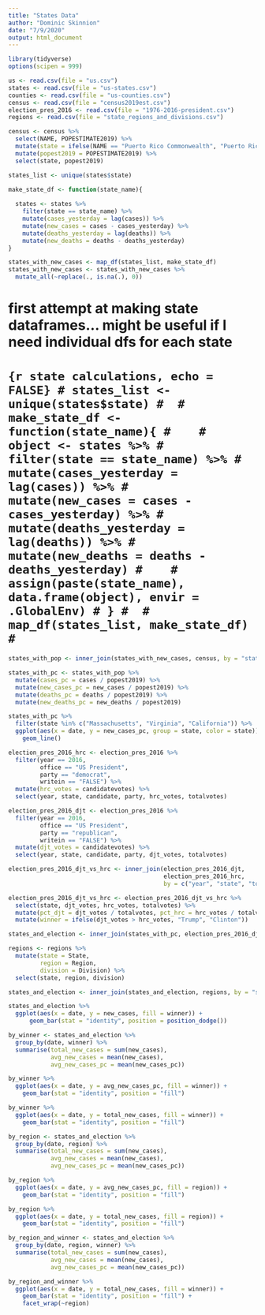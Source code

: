 ```yaml
---
title: "States Data"
author: "Dominic Skinnion"
date: "7/9/2020"
output: html_document
---
```


```r
library(tidyverse)
options(scipen = 999)
```

```r
us <- read.csv(file = "us.csv")
states <- read.csv(file = "us-states.csv")
counties <- read.csv(file = "us-counties.csv")
census <- read.csv(file = "census2019est.csv")
election_pres_2016 <- read.csv(file = "1976-2016-president.csv")
regions <- read.csv(file = "state_regions_and_divisions.csv")
```

```r
census <- census %>%
  select(NAME, POPESTIMATE2019) %>%
  mutate(state = ifelse(NAME == "Puerto Rico Commonwealth", "Puerto Rico", NAME)) %>%
  mutate(popest2019 = POPESTIMATE2019) %>%
  select(state, popest2019)
```

```r
states_list <- unique(states$state)

make_state_df <- function(state_name){
  
  states <- states %>%
    filter(state == state_name) %>%
    mutate(cases_yesterday = lag(cases)) %>%
    mutate(new_cases = cases - cases_yesterday) %>%
    mutate(deaths_yesterday = lag(deaths)) %>%
    mutate(new_deaths = deaths - deaths_yesterday)
}

states_with_new_cases <- map_df(states_list, make_state_df)
states_with_new_cases <- states_with_new_cases %>%
  mutate_all(~replace(., is.na(.), 0))
```

# first attempt at making state dataframes... might be useful if I need individual dfs for each state
# ```{r state calculations, echo = FALSE}
# states_list <- unique(states$state)
# 
# make_state_df <- function(state_name){
#   
#   object <- states %>%
#     filter(state == state_name) %>%
#     mutate(cases_yesterday = lag(cases)) %>%
#     mutate(new_cases = cases - cases_yesterday) %>%
#     mutate(deaths_yesterday = lag(deaths)) %>%
#     mutate(new_deaths = deaths - deaths_yesterday)
#   
#   assign(paste(state_name), data.frame(object), envir = .GlobalEnv)
# }
# 
# map_df(states_list, make_state_df)
# ```

```r
states_with_pop <- inner_join(states_with_new_cases, census, by = "state")
```

```r
states_with_pc <- states_with_pop %>%
  mutate(cases_pc = cases / popest2019) %>%
  mutate(new_cases_pc = new_cases / popest2019) %>%
  mutate(deaths_pc = deaths / popest2019) %>%
  mutate(new_deaths_pc = new_deaths / popest2019)
```

```r
states_with_pc %>%
  filter(state %in% c("Massachusetts", "Virginia", "California")) %>%
  ggplot(aes(x = date, y = new_cases_pc, group = state, color = state)) +
    geom_line()
```

```r
election_pres_2016_hrc <- election_pres_2016 %>%
  filter(year == 2016,
         office == "US President",
         party == "democrat",
         writein == "FALSE") %>%
  mutate(hrc_votes = candidatevotes) %>%
  select(year, state, candidate, party, hrc_votes, totalvotes)

election_pres_2016_djt <- election_pres_2016 %>%
  filter(year == 2016,
         office == "US President",
         party == "republican",
         writein == "FALSE") %>%
  mutate(djt_votes = candidatevotes) %>%
  select(year, state, candidate, party, djt_votes, totalvotes)

election_pres_2016_djt_vs_hrc <- inner_join(election_pres_2016_djt, 
                                            election_pres_2016_hrc, 
                                            by = c("year", "state", "totalvotes"))

election_pres_2016_djt_vs_hrc <- election_pres_2016_djt_vs_hrc %>%
  select(state, djt_votes, hrc_votes, totalvotes) %>%
  mutate(pct_djt = djt_votes / totalvotes, pct_hrc = hrc_votes / totalvotes) %>%
  mutate(winner = ifelse(djt_votes > hrc_votes, "Trump", "Clinton"))
```

```r
states_and_election <- inner_join(states_with_pc, election_pres_2016_djt_vs_hrc, by = "state")
```

```r
regions <- regions %>%
  mutate(state = State, 
         region = Region, 
         division = Division) %>%
  select(state, region, division)

states_and_election <- inner_join(states_and_election, regions, by = "state")
```


```r
states_and_election %>%
  ggplot(aes(x = date, y = new_cases, fill = winner)) +
      geom_bar(stat = "identity", position = position_dodge())
```

```r
by_winner <- states_and_election %>%
  group_by(date, winner) %>%
  summarise(total_new_cases = sum(new_cases),
            avg_new_cases = mean(new_cases),
            avg_new_cases_pc = mean(new_cases_pc))

by_winner %>%
  ggplot(aes(x = date, y = avg_new_cases_pc, fill = winner)) +
    geom_bar(stat = "identity", position = "fill")

by_winner %>%
  ggplot(aes(x = date, y = total_new_cases, fill = winner)) +
    geom_bar(stat = "identity", position = "fill")
```

```r
by_region <- states_and_election %>%
  group_by(date, region) %>%
  summarise(total_new_cases = sum(new_cases),
            avg_new_cases = mean(new_cases),
            avg_new_cases_pc = mean(new_cases_pc))

by_region %>%
  ggplot(aes(x = date, y = avg_new_cases_pc, fill = region)) +
    geom_bar(stat = "identity", position = "fill")

by_region %>%
  ggplot(aes(x = date, y = total_new_cases, fill = region)) +
    geom_bar(stat = "identity", position = "fill")

```

```r
by_region_and_winner <- states_and_election %>%
  group_by(date, region, winner) %>%
  summarise(total_new_cases = sum(new_cases),
            avg_new_cases = mean(new_cases),
            avg_new_cases_pc = mean(new_cases_pc))

by_region_and_winner %>%
  ggplot(aes(x = date, y = total_new_cases, fill = winner)) +
    geom_bar(stat = "identity", position = "fill") +
    facet_wrap(~region)
```


